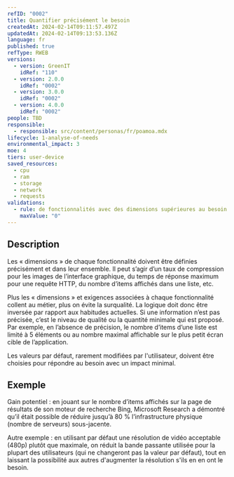 ```yaml
---
refID: "0002"
title: Quantifier précisément le besoin
createdAt: 2024-02-14T09:11:57.497Z
updatedAt: 2024-02-14T09:13:53.136Z
language: fr
published: true
refType: RWEB
versions:
  - version: GreenIT
    idRef: "110"
  - version: 2.0.0
    idRef: "0002"
  - version: 3.0.0
    idRef: "0002"
  - version: 4.0.0
    idRef: "0002"
people: TBD
responsible:
  - responsible: src/content/personas/fr/poamoa.mdx
lifecycle: 1-analyse-of-needs
environmental_impact: 3
moe: 4
tiers: user-device
saved_resources:
  - cpu
  - ram
  - storage
  - network
  - requests
validations:
  - rule: de fonctionnalités avec des dimensions supérieures au besoin
    maxValue: "0"
---
```


## Description

Les « dimensions » de chaque fonctionnalité doivent être définies précisément et dans leur ensemble. Il peut s’agir
d’un taux de compression pour les images de l’interface graphique, du temps de réponse maximum pour une requête HTTP,
du nombre d’items affichés dans une liste, etc.

Plus les « dimensions » et exigences associées à chaque fonctionnalité collent au métier, plus on évite la surqualité.
La logique doit donc être inversée par rapport aux habitudes actuelles. Si une information n’est pas précisée,
c’est le niveau de qualité ou la quantité minimale qui est proposé. Par exemple, en l’absence de précision,
le nombre d’items d’une liste est limité à 5 éléments ou au nombre maximal affichable sur le plus petit écran cible de l’application.

Les valeurs par défaut, rarement modifiées par l'utilisateur, doivent être choisies pour répondre au besoin avec un impact minimal.

## Exemple

Gain potentiel : en jouant sur le nombre d’items affichés sur la page de résultats de son moteur de recherche Bing,
Microsoft Research a démontré qu’il était possible de réduire jusqu’à 80 % l’infrastructure physique (nombre de serveurs) sous-jacente.

Autre exemple : en utilisant par défaut une résolution de vidéo acceptable (480p) plutôt que maximale, on réduit la bande passante
utilisée pour la plupart des utilisateurs (qui ne changeront pas la valeur par défaut), tout en laissant la possibilité aux autres
d'augmenter la résolution s'ils en en ont le besoin.
